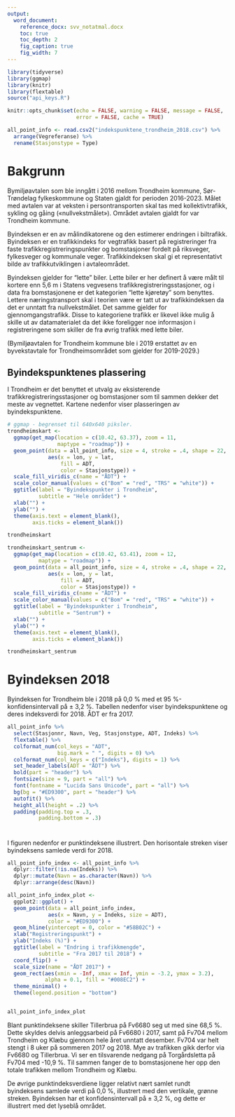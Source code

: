 ```yaml
---
output: 
  word_document:
    reference_docx: svv_notatmal.docx
    toc: true
    toc_depth: 2
    fig_caption: true
    fig_width: 7
---
```


```r
library(tidyverse)
library(ggmap)
library(knitr)
library(flextable)
source("api_keys.R")
```

```r
knitr::opts_chunk$set(echo = FALSE, warning = FALSE, message = FALSE,
                      error = FALSE, cache = TRUE)
```


```r
all_point_info <- read.csv2("indekspunktene_trondheim_2018.csv") %>% 
  arrange(Vegreferanse) %>% 
  rename(Stasjonstype = Type)
```


# Bakgrunn

Bymiljøavtalen som ble inngått i 2016 mellom Trondheim kommune, Sør-Trøndelag fylkeskommune og Staten gjaldt for perioden 2016-2023. Målet med avtalen var at veksten i persontransporten skal tas med kollektivtrafikk, sykling og gåing («nullvekstmålet»). Området avtalen gjaldt for var Trondheim kommune.

Byindeksen er en av målindikatorene og den estimerer endringen i biltrafikk. Byindeksen er en trafikkindeks for vegtrafikk basert på registreringer fra faste trafikkregistreringspunkter og bomstasjoner fordelt på riksveger, fylkesveger og kommunale veger. Trafikkindeksen skal gi et representativt bilde av trafikkutviklingen i avtaleområdet.

Byindeksen gjelder for "lette" biler. Lette biler er her definert å være målt til kortere enn 5,6 m i Statens vegvesens trafikkregistreringsstasjoner, og i data fra bomstasjonene er det kategorien "lette kjøretøy" som benyttes. Lettere næringstransport skal i teorien være er tatt ut av trafikkindeksen da det er unntatt fra nullvekstmålet. Det samme gjelder for gjennomgangstrafikk. Disse to kategoriene trafikk er likevel ikke mulig å skille ut av datamaterialet da det ikke foreligger noe informasjon i registreringene som skiller de fra øvrig trafikk med lette biler.

(Bymiljøavtalen for Trondheim kommune ble i 2019 erstattet av en byvekstavtale for Trondheimsområdet som gjelder for 2019-2029.)

\newline

## Byindekspunktenes plassering
I Trondheim er det benyttet et utvalg av eksisterende trafikkregistreringsstasjoner og bomstasjoner som til sammen dekker det meste av vegnettet. Kartene nedenfor viser plasseringen av byindekspunktene.

\newline
\newline

```r
# ggmap - begrenset til 640x640 piksler.
trondheimskart <-
  ggmap(get_map(location = c(10.42, 63.37), zoom = 11,
                maptype = "roadmap")) +
  geom_point(data = all_point_info, size = 4, stroke = .4, shape = 22,
             aes(x = lon, y = lat, 
                 fill = ADT,
                 color = Stasjonstype)) +
  scale_fill_viridis_c(name = "ÅDT") +
  scale_color_manual(values = c("Bom" = "red", "TRS" = "white")) +
  ggtitle(label = "Byindekspunkter i Trondheim", 
          subtitle = "Hele området") +
  xlab("") +
  ylab("") +
  theme(axis.text = element_blank(),
        axis.ticks = element_blank())

trondheimskart
```


```r
trondheimskart_sentrum <-
  ggmap(get_map(location = c(10.42, 63.41), zoom = 12,
          maptype = "roadmap")) +
  geom_point(data = all_point_info, size = 4, stroke = .4, shape = 22,
             aes(x = lon, y = lat, 
                 fill = ADT,
                 color = Stasjonstype)) +
  scale_fill_viridis_c(name = "ÅDT") +
  scale_color_manual(values = c("Bom" = "red", "TRS" = "white")) +
  ggtitle(label = "Byindekspunkter i Trondheim", 
          subtitle = "Sentrum") +
  xlab("") +
  ylab("") +
  theme(axis.text = element_blank(),
        axis.ticks = element_blank())

trondheimskart_sentrum
```

# Byindeksen 2018

Byindeksen for Trondheim ble i 2018 på 0,0 % med et 95 %-konfidensintervall på ± 3,2 %. Tabellen nedenfor viser byindekspunktene og deres indeksverdi for 2018. ÅDT er fra 2017.

\newline

```r
all_point_info %>% 
  select(Stasjonnr, Navn, Veg, Stasjonstype, ADT, Indeks) %>% 
  flextable() %>% 
  colformat_num(col_keys = "ADT", 
                big.mark = " ", digits = 0) %>%
  colformat_num(col_keys = c("Indeks"), digits = 1) %>%
  set_header_labels(ADT = "ÅDT") %>% 
  bold(part = "header") %>% 
  fontsize(size = 9, part = "all") %>% 
  font(fontname = "Lucida Sans Unicode", part = "all") %>% 
  bg(bg = "#ED9300", part = "header") %>% 
  autofit() %>% 
  height_all(height = .2) %>% 
  padding(padding.top = .3,
          padding.bottom = .3)
```

# 

I figuren nedenfor er punktindeksene illustrert. Den horisontale streken viser byindeksens samlede verdi for 2018.

\newline

```r
all_point_info_index <- all_point_info %>% 
  dplyr::filter(!is.na(Indeks)) %>% 
  dplyr::mutate(Navn = as.character(Navn)) %>% 
  dplyr::arrange(desc(Navn))

all_point_info_index_plot <-
  ggplot2::ggplot() +
  geom_point(data = all_point_info_index, 
             aes(x = Navn, y = Indeks, size = ADT),
             color = "#ED9300") +
  geom_hline(yintercept = 0, color = "#58B02C") +
  xlab("Registreringspunkt") +
  ylab("Indeks (%)") +
  ggtitle(label = "Endring i trafikkmengde",
          subtitle = "Fra 2017 til 2018") +
  coord_flip() +
  scale_size(name = "ÅDT 2017") +
  geom_rect(aes(xmin = -Inf, xmax = Inf, ymin = -3.2, ymax = 3.2),
            alpha = 0.1, fill = "#008EC2") +
  theme_minimal() +
  theme(legend.position = "bottom")


all_point_info_index_plot
```

Blant punktindeksene skiller Tillerbrua på Fv6680 seg ut med sine 68,5 %. Dette skyldes delvis anleggsarbeid på Fv6680 i 2017, samt på Fv704 mellom Trondheim og Klæbu gjennom hele året unntatt desember. Fv704 var helt stengt i 8 uker på sommeren 2017 og 2018. Mye av trafikken gikk derfor via Fv6680 og Tillerbrua. Vi ser en tilsvarende nedgang på Torgårdsletta på Fv704 med -10,9 %. Til sammen fanger de to bomstasjonene her opp den totale trafikken mellom Trondheim og Klæbu.

De øvrige punktindeksverdiene ligger relativt nært samlet rundt byindeksens samlede verdi på 0,0 %, illustrert med den vertikale, grønne streken. Byindeksen har et konfidensintervall på ± 3,2 %, og dette er illustrert med det lyseblå området.